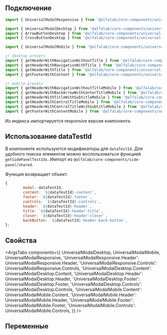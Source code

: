 
## Подключение

```jsx
import { UniversalModalResponsive } from '@alfalab/core-components/universal-modal';

import { UniversalModalDesktop } from '@alfalab/core-components/universal-modal/desktop';
import { ArrowButtonDesktop } from '@alfalab/core-components/universal-modal';
import { CrossButtonDesktop } from '@alfalab/core-components/universal-modal';

import { UniversalModalMobile } from '@alfalab/core-components/universal-modal/mobile';

// desktop presets
import { getHeaderWithNavigationWithoutTitle } from '@alfalab/core-components/universal-modal';
import { getHeaderWithNavigationWithTitle } from '@alfalab/core-components/universal-modal';
import { getHeaderWithTitle } from '@alfalab/core-components/universal-modal';
import { getFooterWithContent } from '@alfalab/core-components/universal-modal';

// mobile presets
import { getHeaderWithNavigationWithoutTitleMobile } from '@alfalab/core-components/universal-modal';
import { getHeaderWithBackArrowWithCenterTitleMobile } from '@alfalab/core-components/universal-modal';
import { getHeaderWithTitleWithSubtitleMobile } from '@alfalab/core-components/universal-modal';
import { getHeaderWithCentralTitleMobile } from '@alfalab/core-components/universal-modal';
import { getHeaderWithCentralTitleWithSubtitleMobile } from '@alfalab/core-components/universal-modal';
import { getFooterWithContentMobile } from '@alfalab/core-components/universal-modal';

```

Из индекса импортируется responsive версия компонента.

## Использование dataTestId

В компоненте используются модификаторы для `dataTestId`.
Для удобного поиска элементов можно воспользоваться функцией `getSidePanelTestIds`.
Импорт из `@alfalab/core-components/side-panel/shared`.

Функция возвращает объект:

```jsx
{
        modal: dataTestId,
        content: `${dataTestId}-content`,
        footer: `${dataTestId}-footer`,
        controls: `${dataTestId}-controls`,
        header: `${dataTestId}-header`,
        title: `${dataTestId}-header-title`,
        closer: `${dataTestId}-header-closer`,
        backButton: `${dataTestId}-header-back-button`,
};
```

## Свойства

<ArgsTabs
    components={{
        UniversalModalDesktop,
        UniversalModalMobile,
        UniversalModalResponsive,
        'UniversalModalResponsive.Header': UniversalModalResponsive.Header,
        'UniversalModalResponsive.Controls': UniversalModalResponsive.Controls,
        'UniversalModalDesktop.Content': UniversalModalDesktop.Content,
        'UniversalModalDesktop.Header': UniversalModalDesktop.Header,
        'UniversalModalDesktop.Footer': UniversalModalDesktop.Footer,
        'UniversalModalDesktop.Controls': UniversalModalDesktop.Controls,
        'UniversalModalMobile.Content': UniversalModalMobile.Content,
        'UniversalModalMobile.Header': UniversalModalMobile.Header,
        'UniversalModalMobile.Footer': UniversalModalMobile.Footer,
        'UniversalModalMobile.Controls': UniversalModalMobile.Controls,
    }}
/>

## Переменные

<CssVars css={vars} />
